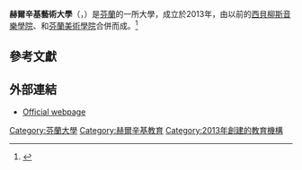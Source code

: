 {{Infobox university
|name = 赫爾辛基藝術大學
|native_name = {{lang|fi|Taideyliopisto}}<br />{{lang|sv|Konstuniversitetet}}
|image_name = University_of_the_Arts_Helsinki_logo.svg
|image_size =
|image_alt =
|caption =
|latin_name =
|motto =
|mottoeng =
|established = 2013年
|closed =
|type = [[公立大學|公立大學]]
|affiliation =
|endowment =
|officer_in_charge =
|chairman =
|chancellor =
|president =
|vice-president =
|superintendent =
|provost =
|vice_chancellor =
|rector = 亚里·佩尔基厄麦基（Jari Perkiömäki）
|principal =
|dean =
|director =
|head_label =
|head =
|faculty =
|staff = 729（2015年）
|students = 
|undergrad =
|postgrad = 1993（2015年）
|doctoral = 208（2015年）
|other =
|city = [[赫爾辛基|赫爾辛基]]、[[库奥皮奥|库奥皮奥]]、[[塞伊奈约基|塞伊奈约基]]
|state =
|province =
|country = [[芬蘭|芬蘭]]
|coor =
|campus =
|former_names =
|free_label =
|free =
|sports =
|colors =
|colours =
|nickname =
|mascot =
|athletics =
|affiliations =
|website = {{URL|www.uniarts.fi}}
|logo =
|footnotes =
}}

'''赫爾辛基藝術大學'''（{{lang-fi|Taideyliopisto}}，{{lang-sv|Konstuniversitetet}}）是[[芬蘭|芬蘭]]的一所大學，成立於2013年，由以前的[[西貝柳斯音樂學院|西貝柳斯音樂學院]]、{{tsl|en|Theatre Academy Helsinki|赫尔辛基戏剧学院}}和[[芬蘭美術學院|芬蘭美術學院]]合併而成。<ref>{{Cite web|url=http://www.uniarts.fi/en/about-us/|title=Finnish Academy of Fine Arts + Sibelius Academy + Theatre Academy Helsinki = University of the Arts Helsinki|publisher=University of the Arts Helsinki|accessdate=2013-02-26|archive-date=2013-07-16|archive-url=https://web.archive.org/web/20130716045949/http://www.uniarts.fi/en/about-us/|dead-url=no}}</ref>

==參考文獻==
{{reflist}}

== 外部連結 ==
*[https://web.archive.org/web/20150130021041/http://www.uniarts.fi/eng Official webpage]

{{芬蘭的大學}}

[[Category:芬蘭大學|Category:芬蘭大學]]
[[Category:赫爾辛基教育|Category:赫爾辛基教育]]
[[Category:2013年創建的教育機構|Category:2013年創建的教育機構]]